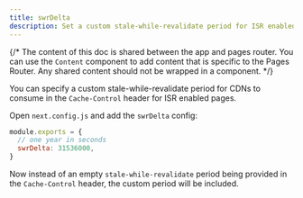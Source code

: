 ```yaml
---
title: swrDelta
description: Set a custom stale-while-revalidate period for ISR enabled pages.
---
```


{/* The content of this doc is shared between the app and pages router. You can use the `Content` component to add content that is specific to the Pages Router. Any shared content should not be wrapped in a component. */}

You can specify a custom stale-while-revalidate period for CDNs to consume in the `Cache-Control` header for ISR enabled pages.

Open `next.config.js` and add the `swrDelta` config:

```js filename="next.config.js"
module.exports = {
  // one year in seconds
  swrDelta: 31536000,
}
```

Now instead of an empty `stale-while-revalidate` period being provided in the `Cache-Control` header, the custom period will be included.
